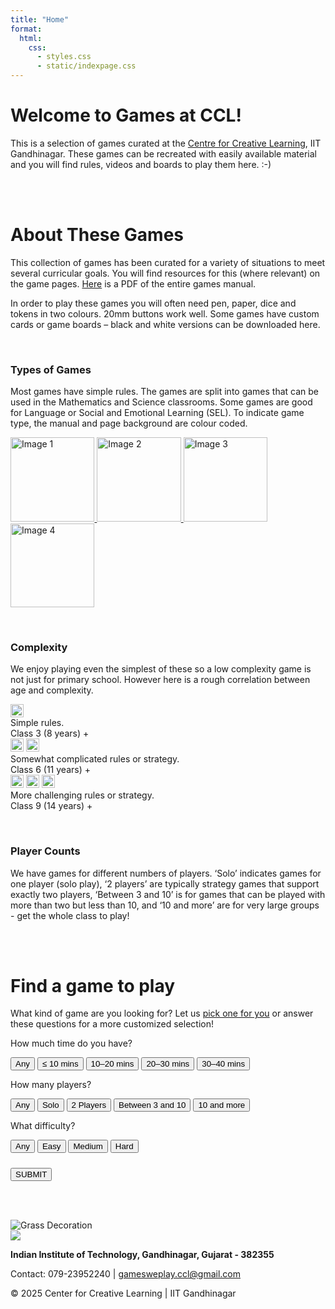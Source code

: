 ```yaml
---
title: "Home"
format:
  html:
    css: 
      - styles.css
      - static/indexpage.css
---
```


# **Welcome to Games at CCL!**
This is a selection of games curated at the [Centre for Creative Learning](https://ccl.iitgn.ac.in), IIT Gandhinagar. These games can be recreated with easily available material and you will find rules, videos and boards to play them here. :-) \

\
\

# **About These Games**
This collection of games has been curated for a variety of situations to meet several curricular goals. You will find resources for this (where relevant) on the game pages. [Here](https://drive.google.com/file/d/1hCDHz6vS9PuA_KgVw0_3o5RFWZhisK7U/view?usp=sharing) is a PDF of the entire games manual. 

In order to play these games you will often need pen, paper, dice and tokens in two colours. 20mm buttons work well. Some games have custom cards or game boards – black and white versions can be downloaded here. \

\

### Types of Games
Most games have simple rules. The games are split into games that can be used in the Mathematics and Science classrooms. Some games are good for Language or Social and Emotional Learning (SEL). To indicate game type, the manual and page background are colour coded. \



```{=html}
<div class="image-break-row">
  <a href="all_games.html">
    <img src="static/images/game-types-posters/types-of-games-01.svg" alt="Image 1" style="width: 14vw; min-width: 120px; height: auto;">
  </a>
  <a href="all_games.html">
    <img src="static/images/game-types-posters/types-of-games-02.svg" alt="Image 2" style="width: 14vw; min-width: 120px; height: auto;">
  </a>
  <a href="all_games.html">
    <img src="static/images/game-types-posters/types-of-games-03.svg" alt="Image 3" style="width: 14vw; min-width: 120px; height: auto;">
  </a>
  <a href="all_games.html">
    <img src="static/images/game-types-posters/types-of-games-04.svg" alt="Image 4" style="width: 14vw; min-width: 120px; height: auto;">
  </a>
</div>

```

\

### Complexity
We enjoy playing even the simplest of these so a low complexity game is not just for primary school. However here is a rough correlation between age and complexity.

<!-- We catergorize each game in terms of Complexity. A higher complexity simply means that the rules are more intricate. Each game, regardless of complexity is meant to be enjoyed and played by all. -->


```{=html}
<!-- <div class="about-info-grid">
  <div class="label">
    <img src="static/images/complexity-star.svg" alt="1 star" style="height: 1.5em; vertical-align: middle;">
  </div>
  <div class="desc">
    Simple rules.
  </div>
  <div class="desc-sub">
    Class 3 (8 years) +
  </div>

  <div class="label">
    <img src="static/images/complexity-star.svg" alt="1 star" style="height: 1.5em; vertical-align: middle;">
    <img src="static/images/complexity-star.svg" alt="1 star" style="height: 1.5em; vertical-align: middle;">
  </div>
  <div class="desc">
    Somewhat complicated rules or strategy.
  </div>
  <div class="desc-sub">
    Class 6 (11 years) +
  </div>

  <div class="label">
    <img src="static/images/complexity-star.svg" alt="1 star" style="height: 1.5em; vertical-align: middle;">
    <img src="static/images/complexity-star.svg" alt="1 star" style="height: 1.5em; vertical-align: middle;">
    <img src="static/images/complexity-star.svg" alt="1 star" style="height: 1.5em; vertical-align: middle;">
  </div>
  <div class="desc">
    More challenging rules or strategy.
  </div>
  <div class="desc-sub">
    Class 9 (14 years) +
  </div>
</div> -->
<div class="about-info-grid">
  <div class="item">
    <div class="label">
      <img src="static/images/complexity-star.svg" style="height: 1.5em;">
    </div>
    <div class="desc">Simple rules.</div>
    <div class="desc-sub">Class 3 (8 years) +</div>
  </div>

  <div class="item">
    <div class="label">
      <img src="static/images/complexity-star.svg" style="height: 1.5em;">
      <img src="static/images/complexity-star.svg" style="height: 1.5em;">
    </div>
    <div class="desc">Somewhat complicated rules or strategy.</div>
    <div class="desc-sub">Class 6 (11 years) +</div>
  </div>

  <div class="item">
    <div class="label">
      <img src="static/images/complexity-star.svg" style="height: 1.5em;">
      <img src="static/images/complexity-star.svg" style="height: 1.5em;">
      <img src="static/images/complexity-star.svg" style="height: 1.5em;">
    </div>
    <div class="desc">More challenging rules or strategy.</div>
    <div class="desc-sub">Class 9 (14 years) +</div>
  </div>
</div>
```


\

### Player Counts

We have games for different numbers of players. 'Solo' indicates games for one player (solo play), '2 players' are typically strategy games that support exactly two players, 'Between 3 and 10' is for games that can be played with more than two but less than 10, and '10 and more' are for very large groups - get the whole class to play!


<!-- ```{=html}
<div class="about-info-grid">
  <div class="label">
    Solo
  </div>
  <div class="desc">
    These are games for 1 player
  </div>

  <div class="label">
    2 players
  </div>
  <div class="desc">
    These are mostly strategy games and support exactly 2 players
  </div>

  <div class="label">
    Between 3 and 10
  </div>
  <div class="desc">
    These games can be played with more than 2 but less than 10 players
  </div>

  <div class="label">
    10 and more
  </div>
  <div class="desc">
    Games for 10 or more! These can be played simultaneously by an entire class
  </div>
</div>
``` -->

\
\


# **Find a game to play**

What kind of game are you looking for? Let us <a href="#" id="lucky-link">pick one for you</a> or answer these questions for a more customized selection! \

```{=html}
<form id="game-filter" style="background: transparent">
  
  <div class="form-group">
    <p class="question-label">How much time do you have?</p>
    <div class="button-group" data-name="time">
      <button type="button" value="" class="selected">Any</button>
      <button type="button" value="10">≤ 10 mins</button>
      <button type="button" value="20">10–20 mins</button>
      <button type="button" value="30">20–30 mins</button>
      <button type="button" value="40">30–40 mins</button>
    </div>
  </div>

  <div class="form-group">
    <p class="question-label">How many players?</p>
    <div class="button-group" data-name="players">
      <button type="button" value="" class="selected">Any</button>
      <button type="button" value="1">Solo</button>
      <button type="button" value="2">2 Players</button>
      <button type="button" value="4">Between 3 and 10</button>
      <button type="button" value="10">10 and more</button>
    </div>
  </div>

  <div class="form-group">
    <p class="question-label">What difficulty?</p>
    <div class="button-group" data-name="difficulty">
      <button type="button" value="" class="selected">Any</button>
      <button type="button" value="easy">Easy</button>
      <button type="button" value="medium">Medium</button>
      <button type="button" value="hard">Hard</button>
    </div>
  </div>

  <div class="form-actions" style="margin-top: 1.5rem;">
    <button type="submit" id="find-button">SUBMIT</button>
  </div>

</form>

<div id="results" style="display: none;">
  <p id="results-content"></p>
</div>
<div id="random-from-filtered-container" style="display: none; text-align: center; margin-top: 1rem;">
  <button id="filtered-random-btn" class="lucky-btn">Pick randomly from these</button>
</div>

<script src="static/indexpage.js"></script>
```
 
\
\





```{=html}
<footer class="footer" style="width=100%;">
  <div class="footer-graphic">
    <img src="static/backgrounds/grass.png" alt="Grass Decoration">
  </div>

  <div class="nav-footer">

    <div class="nav-footer-left">
      <a href="https://iitgn.ac.in/" target="_blank" rel="noopener noreferrer">
        <img src="static/images/iitgn_logo.png" class="footer-logo">
      </a>
    </div>

    <div class="nav-footer-center">
    </div>

    <div class="nav-footer-right">
      <p><strong>Indian Institute of Technology, Gandhinagar, Gujarat - 382355</strong></p>
      <p>Contact: 079-23952240 | <a href="mailto:gamesweplay.ccl@gmail.com">gamesweplay.ccl@gmail.com</a></p>
      <p>© 2025 Center for Creative Learning | IIT Gandhinagar</p>
    </div>
    
  </div>
</footer>

```

<!-- <div style="text-align: center;">
  <a href="acknowledgements.html">See who all made this possible →</a>
</div> -->

